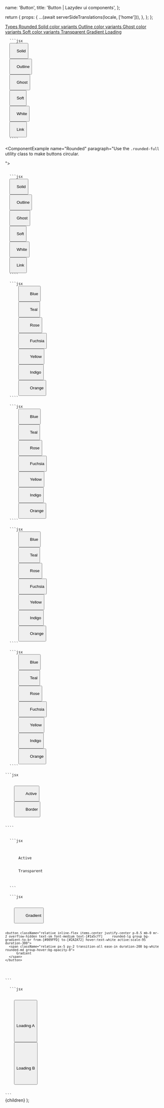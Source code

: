 


  name: 'Button',
  title: 'Button | Lazydev ui components',
};

  return {
    props: {
      ...(await serverSideTranslations(locale, ['home'])),
    },
  };
};

<SidebarLink>
  <a href="#types" className="sidebar__link">
    Types
  </a>
  <a href="#rounded" className="sidebar__link">
    Rounded
  </a>
  <a href="#solidColor" className="sidebar__link">
    Solid color variants
  </a>
  <a href="#outlineColor" className="sidebar__link">
    Outline color variants
  </a>
   <a href="#ghostColor" className="sidebar__link">
    Ghost color variants
  </a>
  <a href="#softColor" className="sidebar__link">
    Soft color variants
  </a>
  <a href="#transparent" className="sidebar__link">
    Transparent
  </a>
  <a href="#gradient" className="sidebar__link">
    Gradient
  </a>
  <a href="#loading" className="sidebar__link">
    Loading
  </a>
</SidebarLink>

<PrevAndNext leftPath="/docs/theme" rightPath="/docs/components/alert" />

<div id="types" />

<ComponentExample name="Types" paragraph="The most commonly used button styles.">
  <Types />
</ComponentExample>

<Code>
  ```jsx
  <button
    type="button"
    className="rounded-xl py-2 px-4 md:py-3 md:px-6 text-xs md:text-sm duration-200 font-medium
    text-blue-600 hover:-translate-y-0.5 active:translate-y-0 shadow-blue-100 hover:shadow-blue-300
    bg-blue-600 hover:bg-blue-500 dark:bg-blue-600 text-white">
    Solid
  </button>
  <button
    type="button"
    className="rounded-xl py-2 px-4 md:py-3 md:px-6 text-xs md:text-sm duration-200 font-medium
    text-blue-600 hover:-translate-y-0.5 active:translate-y-0 bg-transparent dark:bg-transparent
    hover:bg-blue-600 border-2 border-blue-300 hover:border-blue-600 dark:border-blue-600
    dark:hover:border-blue-600 text-blue-600 hover:text-white dark:text-blue-600
    dark:hover:bg-blue-600 dark:hover:text-white">
    Outline
  </button>
  <button
    type="button"
    className="rounded-xl py-2 px-4 md:py-3 md:px-6 text-xs md:text-sm duration-200 font-medium
    text-blue-600 hover:-translate-y-0.5 active:translate-y-0 hover:shadow-blue-300 duration-200
    bg-transparent hover:bg-blue-100 dark:bg-transparent dark:hover:bg-blue-100 text-blue-600">
    Ghost
  </button>
  <button
    type="button"
    className="rounded-xl py-2 px-4 md:py-3 md:px-6 text-xs md:text-sm duration-200 font-medium
    text-blue-600 hover:-translate-y-0.5 active:translate-y-0 hover:shadow-blue-300 duration-200
    bg-transparent bg-blue-100 hover:bg-blue-600 dark:bg-blue-100 dark:hover:bg-blue-600
    dark:hover:text-white text-blue-600 hover:text-white">
    Soft
  </button>
  <button
    type="button"
    className="rounded-xl py-2 px-4 md:py-3 md:px-6 text-xs md:text-sm duration-200 font-medium
    text-blue-600 hover:-translate-y-0.5 active:translate-y-0 bg-transparent dark:bg-transparent
    border-2 border-blue-300 hover:border-blue-600 dark:border-gray-600 dark:hover:border-gray-500
    text-blue-600 dark:text-white">
    White
  </button>
  <button
    type="button"
    className="hover:underline text-xs md:text-sm rounded-xl py-2 px-4 md:py-3 md:px-6 bg-transparent text-blue-600
    active:text-blue-400">
    Link
  </button>
  ````
</Code>

<div id="rounded" />

<ComponentExample name="Rounded" paragraph="Use the `.rounded-full` utility class to make buttons circular.

">
  <Rounded />
</ComponentExample>

<Code>
  ```jsx
  <button
    type="button"
    className="rounded-full py-2 px-4 md:py-3 md:px-6 text-xs md:text-sm duration-200 font-medium
    text-blue-600 hover:-translate-y-0.5 active:translate-y-0 shadow-blue-100 hover:shadow-blue-300
    bg-blue-600 hover:bg-blue-500 dark:bg-blue-600 text-white">
    Solid
  </button>
  <button
    type="button"
    className="rounded-full py-2 px-4 md:py-3 md:px-6 text-xs md:text-sm duration-200 font-medium
    text-blue-600 hover:-translate-y-0.5 active:translate-y-0 bg-transparent dark:bg-transparent
    hover:bg-blue-600 border-2 border-blue-300 hover:border-blue-600 dark:border-blue-600
    dark:hover:border-blue-600 text-blue-600 hover:text-white dark:text-blue-600
    dark:hover:bg-blue-600 dark:hover:text-white">
    Outline
  </button>
  <button
    type="button"
    className="rounded-full py-2 px-4 md:py-3 md:px-6 text-xs md:text-sm duration-200 font-medium
    text-blue-600 hover:-translate-y-0.5 active:translate-y-0 hover:shadow-blue-300 duration-200
    bg-transparent hover:bg-blue-100 dark:bg-transparent dark:hover:bg-blue-100 text-blue-600">
    Ghost
  </button>
  <button
    type="button"
    className="rounded-full py-2 px-4 md:py-3 md:px-6 text-xs md:text-sm duration-200 font-medium
    text-blue-600 hover:-translate-y-0.5 active:translate-y-0 hover:shadow-blue-300 duration-200
    bg-transparent bg-blue-100 hover:bg-blue-600 dark:bg-blue-100 dark:hover:bg-blue-600
    dark:hover:text-white text-blue-600 hover:text-white">
    Soft
  </button>
  <button
    type="button"
    className="rounded-full py-2 px-4 md:py-3 md:px-6 text-xs md:text-sm duration-200 font-medium
    text-blue-600 hover:-translate-y-0.5 active:translate-y-0 bg-transparent dark:bg-transparent
    border-2 border-blue-300 hover:border-blue-600 dark:border-gray-600 dark:hover:border-gray-500
    text-blue-600 dark:text-white">
    White
  </button>
  <button
    type="button"
    className="hover:underline text-xs md:text-sm py-2 px-4 md:py-3 md:px-6 bg-transparent text-blue-600
    active:text-blue-400">
    Link
  </button>
  ````
</Code>

<div id="solidColor" />

<ComponentExample name="Solid color variants" paragraph="Predefined solid color button styles.">
  <SolidColor />
</ComponentExample>

<Code>
  ```jsx
      <button
        type="button"
        className="rounded-full py-2 px-4 md:py-3 md:px-6 text-xs md:text-sm duration-200 font-medium
    text-blue-600 hover:-translate-y-0.5 active:translate-y-0
    shadow-blue-100 hover:shadow-blue-300 bg-blue-600 hover:bg-blue-500
        dark:bg-blue-600 text-white mx-1 md:mx-2 my-1 md:my-2">
        Blue
      </button>
      <button
        type="button"
        className="rounded-full py-2 px-4 md:py-3 md:px-6 text-xs md:text-sm duration-200 font-medium
        hover:-translate-y-0.5 active:translate-y-0
        shadow-teal-100 hover:shadow-teal-300 bg-teal-600 hover:bg-teal-500
        dark:bg-teal-600 text-white mx-1 md:mx-2 my-1 md:my-2">
        Teal
      </button>
      <button
        type="button"
        className="rounded-full py-2 px-4 md:py-3 md:px-6 text-xs md:text-sm duration-200 font-medium
        hover:-translate-y-0.5 active:translate-y-0
        shadow-rose-100 hover:shadow-rose-300 bg-rose-600 hover:bg-rose-500
        dark:bg-rose-600 text-white mx-1 md:mx-2 my-1 md:my-2">
        Rose
      </button>
      <button
        type="button"
        className="rounded-full py-2 px-4 md:py-3 md:px-6 text-xs md:text-sm duration-200 font-medium
        hover:-translate-y-0.5 active:translate-y-0
        shadow-fuchsia-100 hover:shadow-fuchsia-300 bg-fuchsia-600 hover:bg-fuchsia-500
        dark:bg-fuchsia-600 text-white mx-1 md:mx-2 my-1 md:my-2">
        Fuchsia
      </button>
      <button
        type="button"
        className="rounded-full py-2 px-4 md:py-3 md:px-6 text-xs md:text-sm duration-200 font-medium
        hover:-translate-y-0.5 active:translate-y-0
        shadow-yellow-100 hover:shadow-yellow-300 bg-yellow-600 hover:bg-yellow-500
        dark:bg-yellow-600 text-white mx-1 md:mx-2 my-1 md:my-2">
        Yellow
      </button>
      <button
        type="button"
        className="rounded-full py-2 px-4 md:py-3 md:px-6 text-xs md:text-sm duration-200 font-medium
        hover:-translate-y-0.5 active:translate-y-0
        shadow-indigo-100 hover:shadow-indigo-300 bg-indigo-600 hover:bg-indigo-500
        dark:bg-indigo-600 text-white mx-1 md:mx-2 my-1 md:my-2">
        Indigo
      </button>
      <button
        type="button"
        className="rounded-full py-2 px-4 md:py-3 md:px-6 text-xs md:text-sm duration-200 font-medium
        hover:-translate-y-0.5 active:translate-y-0
        shadow-orange-100 hover:shadow-orange-300 bg-orange-600 hover:bg-orange-500
        dark:bg-orange-600 text-white mx-1 md:mx-2 my-1 md:my-2">
        Orange
      </button>
  ````
</Code>

<div id="outlineColor" />

<ComponentExample name="Outline color variants" paragraph="Predefined outline color button styles.">
  <OutlineColor />
</ComponentExample>

<Code>
  ```jsx
      <button
        type="button"
        className="rounded-full py-2 px-4 md:py-3 md:px-6 text-xs md:text-sm duration-200 font-medium
        hover:-translate-y-0.5 active:translate-y-0
        bg-transparent dark:bg-transparent hover:bg-blue-600 border-2 border-blue-300
        hover:border-blue-600 dark:border-blue-600 dark:hover:border-blue-600 text-blue-600 hover:text-white dark:text-blue-600 dark:hover:bg-blue-600 dark:hover:text-white mx-1 md:mx-2 my-1 md:my-2">
        Blue
      </button>
      <button
        type="button"
        className="rounded-full py-2 px-4 md:py-3 md:px-6 text-xs md:text-sm duration-200 font-medium
        hover:-translate-y-0.5 active:translate-y-0
        bg-transparent dark:bg-transparent hover:bg-teal-600 border-2 border-teal-300
        hover:border-teal-600 dark:border-teal-600 dark:hover:border-teal-600 text-teal-600 hover:text-white dark:text-teal-600 dark:hover:bg-teal-600 dark:hover:text-white mx-1 md:mx-2 my-1 md:my-2">
        Teal
      </button>
      <button
        type="button"
        className="rounded-full py-2 px-4 md:py-3 md:px-6 text-xs md:text-sm duration-200 font-medium
        hover:-translate-y-0.5 active:translate-y-0
        bg-transparent dark:bg-transparent hover:bg-rose-600 border-2 border-rose-300
        hover:border-rose-600 dark:border-rose-600 dark:hover:border-rose-600 text-rose-600 hover:text-white dark:text-rose-600 dark:hover:bg-rose-600 dark:hover:text-white mx-1 md:mx-2 my-1 md:my-2">
        Rose
      </button>
      <button
        type="button"
        className="rounded-full py-2 px-4 md:py-3 md:px-6 text-xs md:text-sm duration-200 font-medium
        hover:-translate-y-0.5 active:translate-y-0
        bg-transparent dark:bg-transparent hover:bg-fuchsia-600 border-2 border-fuchsia-300
        hover:border-fuchsia-600 dark:border-fuchsia-600 dark:hover:border-fuchsia-600 text-fuchsia-600 hover:text-white dark:text-fuchsia-600 dark:hover:bg-fuchsia-600 dark:hover:text-white mx-1 md:mx-2 my-1 md:my-2">
        Fuchsia
      </button>
      <button
        type="button"
        className="rounded-full py-2 px-4 md:py-3 md:px-6 text-xs md:text-sm duration-200 font-medium
        hover:-translate-y-0.5 active:translate-y-0
        bg-transparent dark:bg-transparent hover:bg-yellow-600 border-2 border-yellow-300
        hover:border-yellow-600 dark:border-yellow-600 dark:hover:border-yellow-600 text-yellow-600 hover:text-white dark:text-yellow-600 dark:hover:bg-yellow-600 dark:hover:text-white mx-1 md:mx-2 my-1 md:my-2">
        Yellow
      </button>
      <button
        type="button"
        className="rounded-full py-2 px-4 md:py-3 md:px-6 text-xs md:text-sm duration-200 font-medium
        hover:-translate-y-0.5 active:translate-y-0
        bg-transparent dark:bg-transparent hover:bg-indigo-600 border-2 border-indigo-300
        hover:border-indigo-600 dark:border-indigo-600 dark:hover:border-indigo-600 text-indigo-600 hover:text-white dark:text-indigo-600 dark:hover:bg-indigo-600 dark:hover:text-white mx-1 md:mx-2 my-1 md:my-2">
        Indigo
      </button>
      <button
        type="button"
        className="rounded-full py-2 px-4 md:py-3 md:px-6 text-xs md:text-sm duration-200 font-medium
        hover:-translate-y-0.5 active:translate-y-0
        bg-transparent dark:bg-transparent hover:bg-orange-600 border-2 border-orange-300
        hover:border-orange-600 dark:border-orange-600 dark:hover:border-orange-600 text-orange-600 hover:text-white dark:text-orange-600 dark:hover:bg-orange-600 dark:hover:text-white mx-1 md:mx-2 my-1 md:my-2">
        Orange
      </button>
  ````
</Code>

<div id="ghostColor" />

<ComponentExample name="Ghost color variants" paragraph="Predefined ghost color button styles.">
  <GhostColor />
</ComponentExample>

<Code>
  ```jsx
      <button
        type="button"
        className="rounded-xl py-2 px-4 md:py-3 md:px-6 text-xs md:text-sm font-medium
        hover:-translate-y-0.5 active:translate-y-0 hover:shadow-blue-300 duration-200 bg-transparent
        hover:bg-blue-100 dark:bg-transparent dark:hover:bg-blue-100 text-blue-600 mx-1 md:mx-2 my-1 md:my-2">
        Blue
      </button>
      <button
        type="button"
        className="rounded-xl py-2 px-4 md:py-3 md:px-6 text-xs md:text-sm font-medium
        hover:-translate-y-0.5 active:translate-y-0 hover:shadow-teal-300 duration-200 bg-transparent
        hover:bg-teal-100 dark:bg-transparent dark:hover:bg-teal-100 text-teal-600 mx-1 md:mx-2 my-1 md:my-2">
        Teal
      </button>
      <button
        type="button"
        className="rounded-xl py-2 px-4 md:py-3 md:px-6 text-xs md:text-sm font-medium
        hover:-translate-y-0.5 active:translate-y-0 hover:shadow-rose-300 duration-200 bg-transparent
        hover:bg-rose-100 dark:bg-transparent dark:hover:bg-rose-100 text-rose-600 mx-1 md:mx-2 my-1 md:my-2">
        Rose
      </button>
      <button
        type="button"
        className="rounded-xl py-2 px-4 md:py-3 md:px-6 text-xs md:text-sm font-medium
        hover:-translate-y-0.5 active:translate-y-0 hover:shadow-fuchsia-300 duration-200 bg-transparent
        hover:bg-fuchsia-100 dark:bg-transparent dark:hover:bg-fuchsia-100 text-fuchsia-600 mx-1 md:mx-2 my-1 md:my-2">
        Fuchsia
      </button>
      <button
        type="button"
        className="rounded-xl py-2 px-4 md:py-3 md:px-6 text-xs md:text-sm font-medium
        hover:-translate-y-0.5 active:translate-y-0 hover:shadow-yellow-300 duration-200 bg-transparent
        hover:bg-yellow-100 dark:bg-transparent dark:hover:bg-yellow-100 text-yellow-600 mx-1 md:mx-2 my-1 md:my-2">
        Yellow
      </button>
      <button
        type="button"
        className="rounded-xl py-2 px-4 md:py-3 md:px-6 text-xs md:text-sm font-medium
        hover:-translate-y-0.5 active:translate-y-0 hover:shadow-indigo-300 duration-200 bg-transparent
        hover:bg-indigo-100 dark:bg-transparent dark:hover:bg-indigo-100 text-indigo-600 mx-1 md:mx-2 my-1 md:my-2">
        Indigo
      </button>
      <button
        type="button"
        className="rounded-xl py-2 px-4 md:py-3 md:px-6 text-xs md:text-sm font-medium
        hover:-translate-y-0.5 active:translate-y-0 hover:shadow-orange-300 duration-200 bg-transparent
        hover:bg-orange-100 dark:bg-transparent dark:hover:bg-orange-100 text-orange-600 mx-1 md:mx-2 my-1 md:my-2">
        Orange
      </button>
  ````
</Code>

<div id="softColor" />

<ComponentExample name="Soft color variants" paragraph="Predefined soft color button styles.">
  <SoftColor />
</ComponentExample>

<Code>
  ```jsx
      <button
        type="button"
        className="rounded-xl py-2 px-4 md:py-3 md:px-6 text-xs md:text-sm font-medium
        hover:-translate-y-0.5 active:translate-y-0 hover:shadow-blue-300 duration-200
        bg-transparent bg-blue-100 hover:bg-blue-600 dark:bg-blue-100 dark:hover:bg-blue-600
        dark:hover:text-white text-blue-600 hover:text-white mx-1 md:mx-2 my-1 md:my-2">
        Blue
      </button>
      <button
        type="button"
        className="rounded-xl py-2 px-4 md:py-3 md:px-6 text-xs md:text-sm font-medium
        hover:-translate-y-0.5 active:translate-y-0 hover:shadow-teal-300 duration-200
        bg-transparent bg-teal-100 hover:bg-teal-600 dark:bg-teal-100
        dark:hover:bg-teal-600 dark:hover:text-white text-teal-600 hover:text-white mx-1
        md:mx-2 my-1 md:my-2">
        Teal
      </button>
      <button
        type="button"
        className="rounded-xl py-2 px-4 md:py-3 md:px-6 text-xs md:text-sm font-medium
        hover:-translate-y-0.5 active:translate-y-0 hover:shadow-rose-300 duration-200
        bg-transparent bg-rose-100 hover:bg-rose-600 dark:bg-rose-100
        dark:hover:bg-rose-600 dark:hover:text-white text-rose-600 hover:text-white mx-1
        md:mx-2 my-1 md:my-2">
        Rose
      </button>
      <button
        type="button"
        className="rounded-xl py-2 px-4 md:py-3 md:px-6 text-xs md:text-sm font-medium
        hover:-translate-y-0.5 active:translate-y-0 hover:shadow-fuchsia-300 duration-200
        bg-transparent bg-fuchsia-100 hover:bg-fuchsia-600 dark:bg-fuchsia-100
        dark:hover:bg-fuchsia-600 dark:hover:text-white text-fuchsia-600 hover:text-white
        mx-1 md:mx-2 my-1 md:my-2">
        Fuchsia
      </button>
      <button
        type="button"
        className="rounded-xl py-2 px-4 md:py-3 md:px-6 text-xs md:text-sm font-medium
        hover:-translate-y-0.5 active:translate-y-0 hover:shadow-yellow-300 duration-200
        bg-transparent bg-yellow-100 hover:bg-yellow-600 dark:bg-yellow-100
        dark:hover:bg-yellow-600 dark:hover:text-white text-yellow-600 hover:text-white
        mx-1 md:mx-2 my-1 md:my-2">
        Yellow
      </button>
      <button
        type="button"
        className="rounded-xl py-2 px-4 md:py-3 md:px-6 text-xs md:text-sm font-medium
        hover:-translate-y-0.5 active:translate-y-0 hover:shadow-indigo-300 duration-200
        bg-transparent bg-indigo-100 hover:bg-indigo-600 dark:bg-indigo-100
        dark:hover:bg-indigo-600 dark:hover:text-white text-indigo-600 hover:text-white
        mx-1 md:mx-2 my-1 md:my-2">
        Indigo
      </button>
      <button
        type="button"
        className="rounded-xl py-2 px-4 md:py-3 md:px-6 text-xs md:text-sm font-medium
        hover:-translate-y-0.5 active:translate-y-0 hover:shadow-orange-300 duration-200
        bg-transparent bg-orange-100 hover:bg-orange-600 dark:bg-orange-100
        dark:hover:bg-orange-600 dark:hover:text-white text-orange-600 hover:text-white
        mx-1 md:mx-2 my-1 md:my-2">
        Orange
      </button>
  ````
</Code>

<div id="border" />

<ComponentExample name="Border" paragraph="Border button component">
  <Border />
</ComponentExample>

<Code>
```jsx
  <div className="flex items-center space-x-3">
    <button
        className="w-fit rounded-lg py-2 px-8 active:scale-95
      shadow-md text-sm duration-300 bg-[#1a5cff] active:bg-opacity-80
      ease-in-out bg-transparent font-medium md:text-sm text-white hover:bg-transparent border border-[#1a5cff] hover:text-[#1a5cff]">
        Active
    </button>
    <button
        className="w-fit rounded-lg py-2 px-8 active:scale-95
    shadow-md text-sm duration-300 border border-[#1a5cff] active:bg-opacity-80
    ease-in-out bg-transparent font-medium md:text-sm text-[#1a5cff] hover:bg-[#1a5cff] hover:text-white">
        Border
    </button>
  </div>
````

</Code>

<div id="transparent" />

<ComponentExample name="Transparent" paragraph="Transparent button component">
  <Transparent />
</ComponentExample>

<Code>
  ```jsx
  <div className="flex items-center space-x-3">
    <a className="w-fit bg-blue-500 bg-opacity-30 rounded-lg py-2 px-8 cursor-pointer font-medium active:scale-95 shadow-md text-sm duration-300 ease-in-out hover:bg-blue-500 hover:bg-opacity-30 md:text-sm text-[#1a5cff] hover:bg-transparent">
      Active
    </a>
    <a className="w-fit hover:bg-blue-500 hover:bg-opacity-30 rounded-lg py-2 px-8 cursor-pointer font-medium active:scale-95 shadow-md text-sm duration-300 ease-in-out  md:text-sm text-[#1a5cff] bg-transparent">
      Transparent
    </a>
  </div>
  ```
</Code>

<div id="gradient" />

<ComponentExample name="Gradient" paragraph="Gradient button component">
  <Gradient />
</ComponentExample>

<Code>
  ```jsx
  <div className="flex items-center space-x-3">
    <button className="text-white bg-gradient-to-br from-[#009FFD] to-[#2A2A72] hover:bg-gradient-to-bl font-medium rounded-lg text-sm px-5 py-2.5 text-center mr-2 mb- active:scale-95 duration-300">
        Gradient
    </button>

    <button className="relative inline-flex items-center justify-center p-0.5 mb-0 mr-2 overflow-hidden text-sm font-medium text-[#1a5cff]     rounded-lg group bg-gradient-to-br from-[#009FFD] to-[#2A2A72] hover:text-white active:scale-95 duration-300">
      <span className="relative px-5 py-2 transition-all ease-in duration-200 bg-white rounded-md group-hover:bg-opacity-0">
          Gradient
      </span>
    </button>
  </div>
```
</Code>

<div id="loading" />

<ComponentExample name="Loading" paragraph="Loading button component">
  <Loading />
</ComponentExample>

<Code>
  ```jsx
 <div className="flex items-center space-x-3">
    <button className="w-fit flex items-center space-x-2 mx-auto rounded-lg py-2 px-4 shadow-md text-sm active:bg-opacity-80 ease-in-out bg-[#1a5cff] dark:bg-[#1a5cff] md:text-sm active:scale-95 duration-200 text-white hover:shadow-md hover:shadow-blue-500/50">
      <div className="border-t-transparent w-[12px] h-[12px] border-[2px] border-white rounded-full animate-spin" />
      <p>Loading A</p>
    </button>
    <button className="w-fit flex items-center space-x-2 mx-auto rounded-lg py-2 px-4 shadow-md text-sm active:bg-opacity-80 ease-in-out bg-[#1a5cff] dark:bg-[#1a5cff] md:text-sm active:scale-95 duration-200 text-white hover:shadow-md hover:shadow-blue-500/50">
      <div className="border-t-transparent w-[12px] h-[12px] border-[2px] border-white border-dotted rounded-full animate-spin" />
      <p>Loading B</p>
    </button>
  </div>
```
</Code>

  <NestedLayout name={meta.name} title={meta.title}>
    {children}
  </NestedLayout>
);
